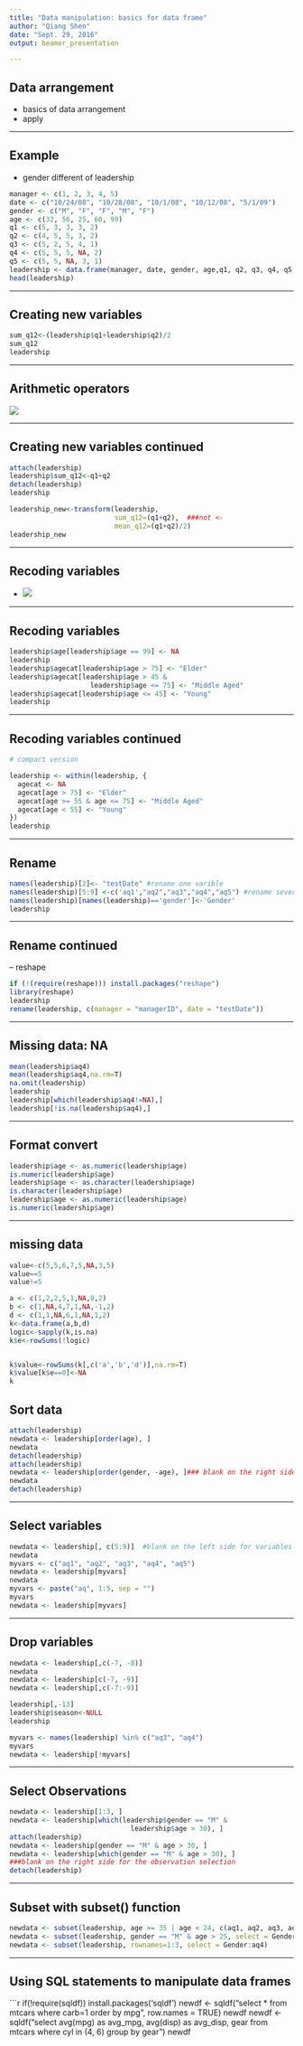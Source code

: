```yaml
---
title: "Data manipulation: basics for data frame"
author: "Qiang Shen"
date: "Sept. 29, 2016"
output: beamer_presentation

---
```



## Data arrangement

- basics of data arrangement
- apply

--- 

## Example

- gender different of leadership

```r
manager <- c(1, 2, 3, 4, 5)
date <- c("10/24/08", "10/28/08", "10/1/08", "10/12/08", "5/1/09")
gender <- c("M", "F", "F", "M", "F")
age <- c(32, 56, 25, 60, 99)
q1 <- c(5, 3, 3, 3, 2)
q2 <- c(4, 5, 5, 3, 2)
q3 <- c(5, 2, 5, 4, 1)
q4 <- c(5, 5, 5, NA, 2)
q5 <- c(5, 5, NA, 3, 1)
leadership <- data.frame(manager, date, gender, age,q1, q2, q3, q4, q5, stringsAsFactors = FALSE)
head(leadership)

```

---


## Creating new variables
```r
sum_q12<-(leadership$q1+leadership$q2)/2
sum_q12
leadership
```

---

## Arithmetic operators

![](pic/arithmeticoperators.png)

---


##  Creating new variables continued

```r
attach(leadership)
leadership$sum_q12<-q1+q2
detach(leadership)
leadership

leadership_new<-transform(leadership,
                          sum_q12=(q1+q2),  ###not <-
                          mean_q12=(q1+q2)/2)
leadership_new
```

---
  
## Recoding variables

- ![](pic/logical operators.png)  

---

## Recoding variables

```r
leadership$age[leadership$age == 99] <- NA
leadership
leadership$agecat[leadership$age > 75] <- "Elder"
leadership$agecat[leadership$age > 45 & 
                    leadership$age <= 75] <- "Middle Aged"
leadership$agecat[leadership$age <= 45] <- "Young"
leadership
```

---

## Recoding variables continued
```r
# compact version

leadership <- within(leadership, {
  agecat <- NA
  agecat[age > 75] <- "Elder"
  agecat[age >= 55 & age <= 75] <- "Middle Aged"
  agecat[age < 55] <- "Young"
})
leadership
```

---

## Rename
```r
names(leadership)[2]<- "testDate" #rename one varible
names(leadership)[5:9] <-c('aq1',"aq2","aq3","aq4","aq5") #rename several varibles
names(leadership)[names(leadership)=='gender']<-'Gender'
leadership
```

---

## Rename continued
-- reshape
```r
if (!(require(reshape))) install.packages("reshape") 
library(reshape)
leadership
rename(leadership, c(manager = "managerID", date = "testDate"))
```

---

## Missing data: NA

```r
mean(leadership$aq4)
mean(leadership$aq4,na.rm=T)
na.omit(leadership)
leadership
leadership[which(leadership$aq4!=NA),]
leadership[!is.na(leadership$aq4),]
```

---

## Format convert

```r
leadership$age <- as.numeric(leadership$age)
is.numeric(leadership$age)
leadership$age <- as.character(leadership$age)
is.character(leadership$age)
leadership$age <- as.numeric(leadership$age)
is.numeric(leadership$age)
```

---

## missing data
```r
value<-c(5,5,6,7,5,NA,3,5)
value==5
value!=5
```


```r
a <- c(1,2,2,5,1,NA,0,2)
b <- c(1,NA,4,7,1,NA,-1,2)
d <- c(1,1,NA,6,1,NA,1,2)
k<-data.frame(a,b,d)
logic<-sapply(k,is.na)
k$e<-rowSums(!logic)


k$value<-rowSums(k[,c('a','b','d')],na.rm=T)
k$value[k$e==0]<-NA
k
```




## Sort data

```r
attach(leadership)
newdata <- leadership[order(age), ]
newdata
detach(leadership)
attach(leadership)
newdata <- leadership[order(gender, -age), ]### blank on the right side.
newdata
detach(leadership)
```

---

## Select variables
```r
newdata <- leadership[, c(5:9)]  #blank on the left side for variables selection
newdata
myvars <- c("aq1", "aq2", "aq3", "aq4", "aq5")
newdata <- leadership[myvars]
newdata
myvars <- paste("aq", 1:5, sep = "")
myvars
newdata <- leadership[myvars]
```

---

## Drop variables
```r
newdata <- leadership[,c(-7, -8)]
newdata
newdata <- leadership[c(-7, -9)]
newdata <- leadership[,c(-7:-9)]

leadership[,-13]
leadership$season<-NULL
leadership

myvars <- names(leadership) %in% c("aq3", "aq4")
myvars
newdata <- leadership[!myvars]
```

---

## Select Observations
```r
newdata <- leadership[1:3, ]
newdata <- leadership[which(leadership$gender == "M" & 
                              leadership$age > 30), ]
attach(leadership)
newdata <- leadership[gender == "M" & age > 30, ]
newdata <- leadership[which(gender == "M" & age > 30), ]
###blank on the right side for the observation selection
detach(leadership)
```

---

## Subset with subset() function
```r

newdata <- subset(leadership, age >= 35 | age < 24, c(aq1, aq2, aq3, aq4))
newdata <- subset(leadership, gender == "M" & age > 25, select = Gender:aq4)
newdata <- subset(leadership, rownames=1:3, select = Gender:aq4)
```

---

## Using SQL statements to manipulate data frames
```r
if(!require(sqldf)) install.packages('sqldf')
newdf <- sqldf("select * from mtcars where carb=1 order by mpg", 
               row.names = TRUE)
newdf
newdf <- sqldf("select avg(mpg) as avg_mpg, avg(disp) as avg_disp,
    gear from mtcars where cyl in (4, 6) group by gear")
newdf

